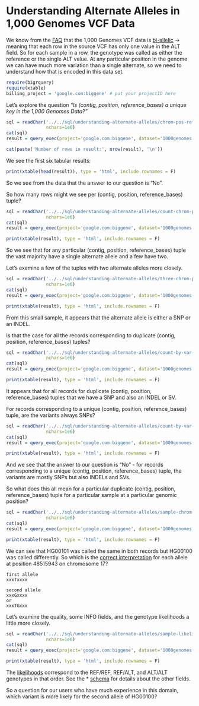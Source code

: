 <!-- R Markdown Documentation, DO NOT EDIT THE PLAIN MARKDOWN VERSION OF THIS FILE -->

<!-- Copyright 2014 Google Inc. All rights reserved. -->

<!-- Licensed under the Apache License, Version 2.0 (the "License"); -->
<!-- you may not use this file except in compliance with the License. -->
<!-- You may obtain a copy of the License at -->

<!--     http://www.apache.org/licenses/LICENSE-2.0 -->

<!-- Unless required by applicable law or agreed to in writing, software -->
<!-- distributed under the License is distributed on an "AS IS" BASIS, -->
<!-- WITHOUT WARRANTIES OR CONDITIONS OF ANY KIND, either express or implied. -->
<!-- See the License for the specific language governing permissions and -->
<!-- limitations under the License. -->

Understanding Alternate Alleles in 1,000 Genomes VCF Data
========================================================

We know from the [FAQ](http://www.1000genomes.org/faq/are-all-genotype-calls-current-release-vcf-files-bi-allelic) that the 1,000 Genomes VCF data is [bi-allelic](http://www.1000genomes.org/faq/are-all-genotype-calls-current-release-vcf-files-bi-allelic) → meaning that each row in the source VCF has only one value in the ALT field.  So for each sample in a row, the genotype was called as either the reference or the single ALT value.  At any particular position in the genome we can have much more variation than a single alternate, so we need to understand how that is encoded in this data set.

```r
require(bigrquery)
require(xtable)
billing_project = 'google.com:biggene' # put your projectID here
```

Let’s explore the question _“Is (contig, position, reference_bases) a unique key in the 1,000 Genomes Data?”_

```r
sql = readChar('../../sql/understanding-alternate-alleles/chrom-pos-ref-dups.sql',
               nchars=1e6)
cat(sql)
result = query_exec(project='google.com:biggene', dataset='1000genomes', query=sql, billing = billing_project)
```

```r
cat(paste('Number of rows in result:', nrow(result), '\n'))
```

We see the first six tabular results:
```r
print(xtable(head(result)), type = 'html', include.rownames = F)
```
So we see from the data that the answer to our question is “No”.  

So how many rows might we see per (contig, position, reference_bases) tuple?
```r
sql = readChar('../../sql/understanding-alternate-alleles/count-chrom-pos-ref.sql',
               nchars=1e6)
cat(sql)
result = query_exec(project='google.com:biggene', dataset='1000genomes', query=sql, billing = billing_project)
```
```r
print(xtable(result), type = 'html', include.rownames = F)
```
So we see that for any particular (contig, position, reference_bases) tuple the vast majority have a single alternate allele and a few have two.

Let’s examine a few of the tuples with two alternate alleles more closely.
```r
sql = readChar('../../sql/understanding-alternate-alleles/three-chrom-pos-ref-dups.sql',
               nchars=1e6)
cat(sql)
result = query_exec(project='google.com:biggene', dataset='1000genomes', query=sql, billing = billing_project)
```
```r
print(xtable(result), type = 'html', include.rownames = F)
```
From this small sample, it appears that the alternate allele is either a SNP or an INDEL.  

Is that the case for all the records corresponding to duplicate (contig, position, reference_bases) tuples?  
```r
sql = readChar('../../sql/understanding-alternate-alleles/count-by-var-type-chrom-pos-ref-dups.sql',
               nchars=1e6)
cat(sql)
result = query_exec(project='google.com:biggene', dataset='1000genomes', query=sql, billing = billing_project)
```
```r
print(xtable(result), type = 'html', include.rownames = F)
```
It appears that for all records for duplicate (contig, position, reference_bases) tuples that we have a SNP and also an INDEL or SV.  

For records corresponding to a unique (contig, position, reference_bases) tuple, are the variants always SNPs?
```r
sql = readChar('../../sql/understanding-alternate-alleles/count-by-var-type-chrom-pos-ref-singles.sql',
               nchars=1e6)
cat(sql)
result = query_exec(project='google.com:biggene', dataset='1000genomes', query=sql, billing = billing_project)
```
```r
print(xtable(result), type = 'html', include.rownames = F)
```
And we see that the answer to our question is “No” - for records corresponding to a unique (contig, position, reference_bases) tuple, the variants are mostly SNPs but also INDELs and SVs.

So what does this all mean for a particular duplicate (contig, position, reference_bases) tuple for a particular sample at a particular genomic position?
```r
sql = readChar('../../sql/understanding-alternate-alleles/sample-chrom-pos-ref-dups.sql',
               nchars=1e6)
cat(sql)
result = query_exec(project='google.com:biggene', dataset='1000genomes', query=sql, billing = billing_project)
```
```r
print(xtable(result), type = 'html', include.rownames = F)
```
We can see that HG00101 was called the same in both records but HG00100 was called differently.  So which is the [correct interpretation](http://vcftools.sourceforge.net/VCF-poster.pdf) for each allele at position 48515943 on chromosome 17?
```
first allele
xxxTxxxx

second allele
xxxGxxxx
or
xxxTGxxx
```
Let’s examine the quality, some INFO fields, and the genotype likelihoods a little more closely.
```r
sql = readChar('../../sql/understanding-alternate-alleles/sample-likelihood.sql',
               nchars=1e6)
cat(sql)
result = query_exec(project='google.com:biggene', dataset='1000genomes', query=sql, billing = billing_project)
```
```r
print(xtable(result), type = 'html', include.rownames = F)
```
The [likelihoods](http://faculty.washington.edu/browning/beagle/intro-to-vcf.html) correspond to the REF/REF, REF/ALT, and ALT/ALT genotypes in that order.  See the * [schema](https://bigquery.cloud.google.com/table/google.com:biggene:1000genomes.variants1kG?pli=1) for details about the other fields.

So a question for our users who have much experience in this domain, which variant is more likely for the second allele of HG00100?
